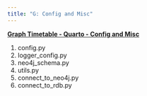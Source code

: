 ```yaml
---
title: "G: Config and Misc"
---
```


[**Graph Timetable - Quarto - Config and Misc**](https://gist.github.com/zoonalink/818cae9f20db1f1417725a1f297ff061)

1. config.py
2. logger_config.py
3. neo4j_schema.py
4. utils.py
5. connect_to_neo4j.py
6. connect_to_rdb.py


<script src="https://gist.github.com/zoonalink/818cae9f20db1f1417725a1f297ff061.js"></script><div class="gist-preview"></div> 
